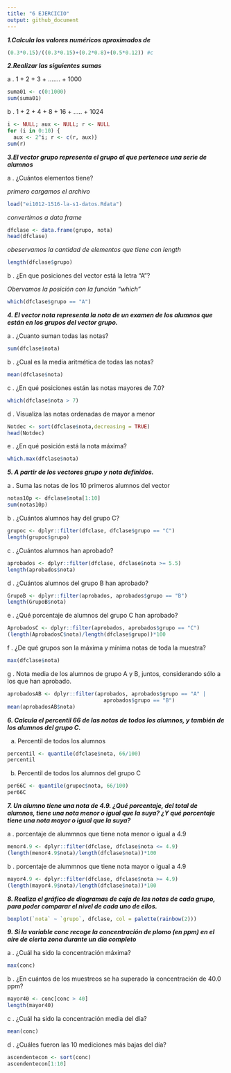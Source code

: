 ```yaml
---
title: "6 EJERCICIO"
output: github_document
---
```


***1.Calcula los valores numéricos aproximados de***
```r
(0.3*0.15)/((0.3*0.15)+(0.2*0.8)+(0.5*0.12)) #c
```

***2.Realizar las siguientes sumas***

a .   1 + 2 + 3 + ....... + 1000
```r
suma01 <- c(0:1000)
sum(suma01)
```

b . 1 + 2 + 4 + 8 + 16 + ..... + 1024 
```r
i <- NULL; aux <- NULL; r <- NULL
for (i in 0:10) {
  aux <- 2^i; r <- c(r, aux)}
sum(r)
```
***3.El vector grupo representa el grupo al que pertenece una serie de alumnos***

a . ¿Cuántos elementos tiene?

*primero cargamos el archivo*
```r
load("ei1012-1516-la-s1-datos.Rdata")
```
*convertimos a data frame*
```r
dfclase <- data.frame(grupo, nota)
head(dfclase)
```
*obeservamos la cantidad de elementos que tiene con length*

```r
length(dfclase$grupo)
```
b .  ¿En que posiciones del vector está la letra "A"?

*Obervamos la posición con la función "which"*
```r
which(dfclase$grupo == "A")
```


***4. El vector nota representa la nota de un examen de los alumnos que están en los grupos del vector grupo.***

a . ¿Cuanto suman todas las notas?

```r
sum(dfclase$nota)
```
b . ¿Cual es la media aritmética de todas las notas?

```r
mean(dfclase$nota)
```
c . ¿En qué posiciones están las notas mayores de 7.0?
```r
which(dfclase$nota > 7)
```

d . Visualiza las notas ordenadas de mayor a menor

```r
Notdec <- sort(dfclase$nota,decreasing = TRUE)
head(Notdec)
```
e . ¿En qué posición está la nota máxima?

```r
which.max(dfclase$nota)

```

***5. A partir de los vectores grupo y nota definidos.***

a . Suma las notas de los 10 primeros alumnos del vector

```r

notas10p <- dfclase$nota[1:10]
sum(notas10p)
```
b . ¿Cuántos alumnos hay del grupo C?

```r
grupoc <- dplyr::filter(dfclase, dfclase$grupo == "C")
length(grupoc$grupo)
```
c . ¿Cuántos alumnos han aprobado?
```r
aprobados <- dplyr::filter(dfclase, dfclase$nota >= 5.5)
length(aprobados$nota)
```

d . ¿Cuántos alumnos del grupo B han aprobado?

```r
GrupoB <- dplyr::filter(aprobados, aprobados$grupo == "B")
length(GrupoB$nota)
```
e . ¿Qué porcentaje de alumnos del grupo C han aprobado?

```r
AprobadosC <- dplyr::filter(aprobados, aprobados$grupo == "C")
(length(AprobadosC$nota)/length(dfclase$grupo))*100
```
f . ¿De qué grupos son la máxima y mínima notas de toda la muestra?

```r
max(dfclase$nota)
```
g . Nota media de los alumnos de grupo A y B, juntos, considerando sólo a los que han aprobado.

```r
aprobadosAB <- dplyr::filter(aprobados, aprobados$grupo == "A" | 
                               aprobados$grupo == "B")
mean(aprobadosAB$nota)
```


***6. Calcula el percentil 66 de las notas de todos los alumnos, y también de los alumnos del grupo C.***

a. Percentil de todos los alumnos

```r
percentil <- quantile(dfclase$nota, 66/100)
percentil
```
b. Percentil de todos los alumnos del grupo C

```r
per66C <- quantile(grupoc$nota, 66/100)
per66C
```

***7. Un alumno tiene una nota de 4.9. ¿Qué porcentaje, del total de alumnos, tiene una nota menor o igual que la suya? ¿Y qué porcentaje tiene una nota mayor o igual que la suya?***

a .  porcentaje de alummnos que tiene nota menor o igual a 4.9

```r

menor4.9 <- dplyr::filter(dfclase, dfclase$nota <= 4.9)
(length(menor4.9$nota)/length(dfclase$nota))*100

```

b . porcentaje de alummnos que tiene nota mayor o igual a 4.9
```r
mayor4.9 <- dplyr::filter(dfclase, dfclase$nota >= 4.9)
(length(mayor4.9$nota)/length(dfclase$nota))*100
```

***8. Realiza el gráfico de diagramas de caja de las notas de cada grupo, para poder comparar el nivel de cada uno de ellos.***


```r
boxplot(`nota` ~ `grupo`, dfclase, col = palette(rainbow(2)))
```



***9. Si la variable conc recoge la concentración de plomo (en ppm) en el aire de cierta zona durante un día completo***

a . ¿Cuál ha sido la concentración máxima?

```r
max(conc)
```
b . ¿En cuántos de los muestreos se ha superado la concentración de 40.0 ppm?

```r
mayor40 <- conc[conc > 40]
length(mayor40)
```
c . ¿Cuál ha sido la concentración media del día?

```r
mean(conc)

```
d . ¿Cuáles fueron las 10 mediciones más bajas del día?

```r
ascendentecon <- sort(conc)
ascendentecon[1:10]
```

